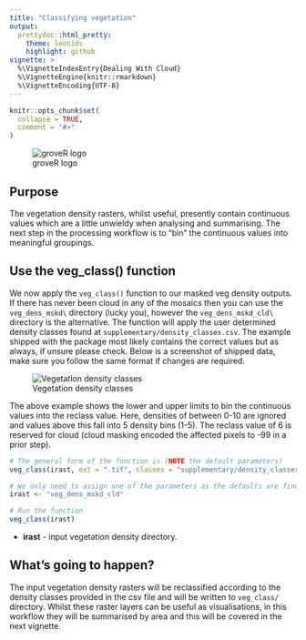 ```yaml
---
title: "Classifying vegetation"
output: 
  prettydoc::html_pretty:
    theme: leonids
    highlight: github
vignette: >
  %\VignetteIndexEntry{Dealing With Cloud}
  %\VignetteEngine{knitr::rmarkdown}
  %\VignetteEncoding{UTF-8}
---
```


```r
knitr::opts_chunk$set(
  collapse = TRUE,
  comment = "#>"
)
```

![groveR logo](plots/tree_logo_small.png)

## Purpose
The vegetation density rasters, whilst useful, presently contain continuous 
values which are a little unwieldy when analysing and summarising. The next step 
in the processing workflow is to "bin" the continuous values into meaningful 
groupings.

## Use the veg_class() function
We now apply the `veg_class()` function to our masked veg density outputs. If there 
has never been cloud in any of the mosaics then you can use the `veg_dens_mskd\` 
directory (lucky you), however the `veg_dens_mskd_cld\` directory is the alternative. 
The function will apply the user determined density classes found at 
`supplementary/density_classes.csv`. The example shipped with the package most 
likely contains the correct values but as always, if unsure please check. Below 
is a screenshot of shipped data, make sure you follow the same format if changes 
are required.

![Vegetation density classes](plots/densityclasses.png)

The above example shows the lower and upper limits to bin the continuous values 
into the reclass value. Here, densities of between 0-10 are ignored and values 
above this fall into 5 density bins (1-5). The reclass value of 6 is reserved for 
cloud (cloud masking encoded the affected pixels to -99 in a prior step).

```r
# The general form of the function is (NOTE the default parameters)
veg_class(irast, ext = ".tif", classes = "supplementary/density_classes.csv")

# We only need to assign one of the parameters as the defaults are fine
irast <- "veg_dens_mskd_cld"

# Run the function
veg_class(irast)

```

* **irast** - input vegetation density directory.

## What's going to happen?
The input vegetation density rasters will be reclassified according to the density 
classes provided in the csv file and will be written to `veg_class/` directory. 
Whilst these raster layers can be useful as visualisations, in this workflow they will 
be summarised by area and this will be covered in the next vignette.

